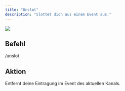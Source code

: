 ```yaml
---
title: "Unslot"
description: "Slottet dich aus einem Event aus."
---
```


![](/images/integrationen/discord/bot-befehle/unslot/Slotbot-Unslot.gif)

## Befehl

/unslot

## Aktion

Entfernt deine Eintragung im Event des aktuellen Kanals.
